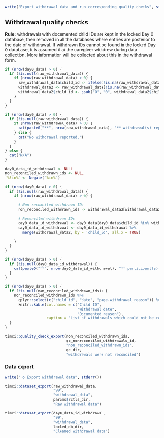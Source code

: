 ```r
write("Export withdrawal data and run corresponding quality checks", stderr())
```

## Withdrawal quality checks\n\n

**Rule:** withdrawals with documented child IDs are kept in the locked Day 0 database, then removed in all the databases where entries are posterior to the date of withdrawal. If withdrawn IDs cannot be found in the locked Day 0 database, it is assumed that the caregiver withdrew during data collection. More information will be collected about this in the withdrawal form.

```r
if (nrow(day0_data) > 0) {
  if (!is.null(raw_withdrawal_data)) {
    if (nrow(raw_withdrawal_data) > 0) { 
      raw_withdrawal_data$child_id <- ifelse(!is.na(raw_withdrawal_data$'page-a1_a_4'), raw_withdrawal_data$'page-a1_a_4', raw_withdrawal_data$'page-a1_a_4a')
      withdrawal_data2 <- raw_withdrawal_data[!is.na(raw_withdrawal_data$child_id), ]
      withdrawal_data2$child_id <- gsub("O", "0", withdrawal_data2$child_id)
    }
  }
}
```

```r
if (nrow(day0_data) > 0) {
  if (!is.null(raw_withdrawal_data)) {
    if (nrow(raw_withdrawal_data) > 0) { 
      cat(paste0("**", nrow(raw_withdrawal_data), "** withdrawal(s) reported (among which **", nrow(withdrawal_data2),"** withdrawals with documented child IDs)."))
    } else {
      cat("No withdrawal reported.")
    }
  }
} else {
  cat("N/A")
}
```

```r
day0_data_id_withdrawal <- NULL
non_reconciled_withdrawn_ids <- NULL
`%!in%` <- Negate(`%in%`)

if (nrow(day0_data) > 0) {
  if (!is.null(raw_withdrawal_data)) {
    if (nrow(raw_withdrawal_data) > 0) {
      
      # Non reconciled withdrawn IDs
      non_reconciled_withdrawn_ids <- withdrawal_data2[withdrawal_data2$child_id %!in% day0_data$child_id, ]
      
      # Reconciled withdrawn IDs
      day0_data_id_withdrawal <- day0_data[day0_data$child_id %in% withdrawal_data2$child_id, ]
      day0_data_id_withdrawal <- day0_data_id_withdrawal %>%
        merge(withdrawal_data2, by = 'child_id', all.x = TRUE)
      
    }
  }
}
```

```r
if (nrow(day0_data) > 0) {
  if (!is.null(day0_data_id_withdrawal)) {
    cat(paste0("**", nrow(day0_data_id_withdrawal), "** participant(s) who withdrew found in the locked Day 0 database."))
  }
}
```

```r
if (nrow(day0_data) > 0) {
  if (!is.null(non_reconciled_withdrawn_ids)) {
    non_reconciled_withdrawn_ids %>%
      dplyr::select(c("child_id", "date", "page-withdrawal_reason")) %>%
      knitr::kable(col.names = c("Child ID",
                                 "Withdrawal date",
                                 "Documented reason"),
                   caption = "List of withdrawals which could not be reconciled with any child ID in the Day 0 locked database")
  }
}
```

```r
timci::quality_check_export(non_reconciled_withdrawn_ids,
                            qc_nonreconciled_withdrawals_id,
                            "non_reconciled_withdrawn_ids",
                            qc_dir,
                            "withdrawals were not reconciled")
```

### Data export\n\n

```r
write(" o Export withdrawal data", stderr())
```

```r
timci::dataset_export(raw_withdrawal_data,
                      "99",
                      "withdrawal_data",
                      params$rctls_dir,
                      "Raw withdrawal data")
```

```r
timci::dataset_export(day0_data_id_withdrawal,
                      "99",
                      "withdrawal_data",
                      locked_db_dir,
                      "Cleaned withdrawal data") 
```
